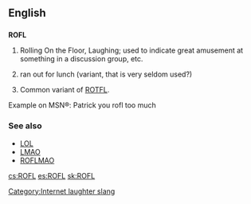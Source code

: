 ==English==

==={{initialism}}===
'''ROFL'''

# {{internet}} Rolling On the Floor, Laughing; used to indicate great amusement at something in a discussion group, etc.
# {{internet}} ran out for lunch (variant, that is very seldom used?)
# Common variant of [[ROTFL]].

Example on MSN®: Patrick you rofl too much

===See also===
*[[LOL]]
*[[LMAO]]
*[[ROFLMAO]]

[[Category:Internet laughter slang]]

[[cs:ROFL]]
[[es:ROFL]]
[[sk:ROFL]]